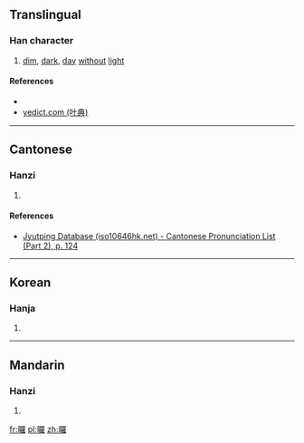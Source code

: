 ==Translingual==

===Han character===
{{Han char|rn=72|rad=日|as=19|sn=23|four=|canj=日田中土 (AWLG)|ids=⿰[[日]][[羅]]}}

# [[dim]], [[dark]], [[day]] [[without]] [[light]]

====References====
* {{Han ref|kx=0501.420|dkj=14264|dj=0872.180|hdz=21542.160|uh=66EA|ud=26346}}
*[http://yedict.com/htm/66/66EA.htm yedict.com (叶典)]

----

==Cantonese==

===Hanzi===
{{yue-hanzi|jyut=[[lo2]]|y=lo2}}

# {{defn|lang=yue|sort=日19}}

====References====
*[http://www.iso10646hk.net/jp/document/download.jsp Jyutping Database (iso10646hk.net) - Cantonese Pronunciation List (Part 2), p. 124]

----

==Korean==

===Hanja===
{{ko-hanja|hangeul=[[라]], [[나]]|eumhun=|rv=ra, na|mr=ra, na|y=la, na}}

# {{defn|lang=ko|sort=日19}}

----

==Mandarin==

===Hanzi===
{{cmn-hanzi|pin=[[luǒ]] ([[luo3]])|wg=lo<sup>3</sup>}}

# {{defn|lang=cmn|sort=日19}}

[[fr:曪]]
[[pl:曪]]
[[zh:曪]]